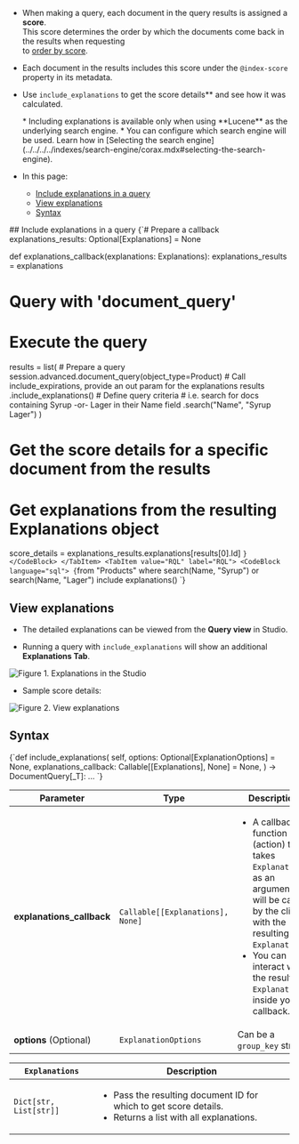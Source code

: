
<Admonition type="note" title="">

* When making a query, each document in the query results is assigned a **score**.  
  This score determines the order by which the documents come back in the results when requesting   
  to [order by score](../../../../client-api/session/querying/sort-query-results.mdx#order-by-score).

* Each document in the results includes this score under the `@index-score` property in its metadata.

* Use `include_explanations` to get the score details** and see how it was calculated.  

    <Admonition type="info" title="">
    * Including explanations is available only when using **Lucene** as the underlying search engine.
    * You can configure which search engine will be used. Learn how in [Selecting the search engine](../../../../indexes/search-engine/corax.mdx#selecting-the-search-engine).
    </Admonition>
* In this page:
    * [Include explanations in a query](../../../../client-api/session/querying/debugging/include-explanations.mdx#include-explanations-in-a-query)  
    * [View explanations](../../../../client-api/session/querying/debugging/include-explanations.mdx#view-explanations)  
    * [Syntax](../../../../client-api/session/querying/debugging/include-explanations.mdx#syntax)  

</Admonition>
## Include explanations in a query

<Tabs groupId='languageSyntax'>
<TabItem value="Query" label="Query">
<CodeBlock language="python">
{`# Prepare a callback
explanations_results: Optional[Explanations] = None

def explanations_callback(explanations: Explanations):
    explanations_results = explanations

# Query with 'document_query'

# Execute the query
results = list(
    # Prepare a query
    session.advanced.document_query(object_type=Product)
    # Call include_expirations, provide an out param for the explanations results
    .include_explanations()
    # Define query criteria
    # i.e. search for docs containing Syrup -or- Lager in their Name field
    .search("Name", "Syrup Lager")
)

# Get the score details for a specific document from the results
# Get explanations from the resulting Explanations object
score_details = explanations_results.explanations[results[0].Id]
`}
</CodeBlock>
</TabItem>
<TabItem value="RQL" label="RQL">
<CodeBlock language="sql">
{`from "Products"
where search(Name, "Syrup") or search(Name, "Lager")
include explanations()
`}
</CodeBlock>
</TabItem>
</Tabs>



## View explanations

* The detailed explanations can be viewed from the **Query view** in Studio.  

* Running a query with `include_explanations` will show an additional **Explanations Tab**.

![Figure 1. Explanations in the Studio](./assets/include-explanations-1.png)

* Sample score details:

![Figure 2. View explanations](./assets/include-explanations-2.png)



## Syntax

<TabItem value="syntax" label="syntax">
<CodeBlock language="python">
{`def include_explanations(
    self,
    options: Optional[ExplanationOptions] = None,
    explanations_callback: Callable[[Explanations], None] = None,
) -> DocumentQuery[_T]: ...
`}
</CodeBlock>
</TabItem>

| Parameter                 | Type                             | Description |
|---------------------------|----------------------------------|-------------|
| **explanations_callback** | `Callable[[Explanations], None]` | <ul><li>A callback function (action) that takes `Explanations` as an argument. It will be called by the client with the resulting `Explanations`.</li><li>You can interact with the resulting `Explanations` inside your callback.</li></ul> |
| **options** (Optional)    | `ExplanationOptions`             | Can be a `group_key` string. |

| `Explanations`         | Description |
|------------------------|-------------|
| `Dict[str, List[str]]` | <ul><li>Pass the resulting document ID for which to get score details.</li><li>Returns a list with all explanations.</li></ul> |
